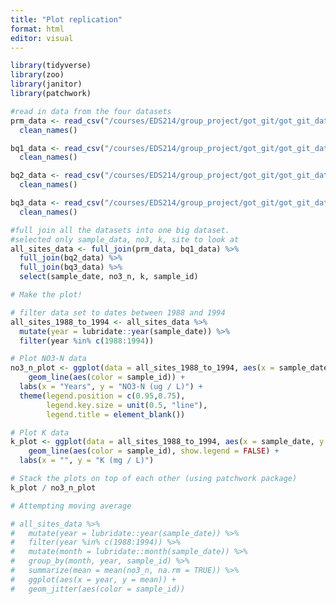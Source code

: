 ```yaml
---
title: "Plot replication"
format: html
editor: visual
---
```


```r
library(tidyverse)
library(zoo)
library(janitor)
library(patchwork)
```

```r
#read in data from the four datasets
prm_data <- read_csv("/courses/EDS214/group_project/got_git/got_git_data/RioMameyesPuenteRoto.csv") %>% 
  clean_names()

bq1_data <- read_csv("/courses/EDS214/group_project/got_git/got_git_data/QuebradaCuenca1-Bisley.csv") %>% 
  clean_names()

bq2_data <- read_csv("/courses/EDS214/group_project/got_git/got_git_data/QuebradaCuenca2-Bisley.csv") %>% 
  clean_names()

bq3_data <- read_csv("/courses/EDS214/group_project/got_git/got_git_data/QuebradaCuenca3-Bisley.csv") %>% 
  clean_names()

```

```r
#full join all the datasets into one big dataset.
#selected only sample_data, no3, k, site to look at
all_sites_data <- full_join(prm_data, bq1_data) %>% 
  full_join(bq2_data) %>% 
  full_join(bq3_data) %>% 
  select(sample_date, no3_n, k, sample_id)
```

```r
# Make the plot!

# filter data set to dates between 1988 and 1994 
all_sites_1988_to_1994 <- all_sites_data %>% 
  mutate(year = lubridate::year(sample_date)) %>% 
  filter(year %in% c(1988:1994)) 

# Plot NO3-N data
no3_n_plot <- ggplot(data = all_sites_1988_to_1994, aes(x = sample_date, y = no3_n)) + 
    geom_line(aes(color = sample_id)) +
  labs(x = "Years", y = "NO3-N (ug / L)") +
  theme(legend.position = c(0.95,0.75),
        legend.key.size = unit(0.5, "line"),
        legend.title = element_blank())

# Plot K data
k_plot <- ggplot(data = all_sites_1988_to_1994, aes(x = sample_date, y = k)) + 
    geom_line(aes(color = sample_id), show.legend = FALSE) +
  labs(x = "", y = "K (mg / L)")

# Stack the plots on top of each other (using patchwork package)
k_plot / no3_n_plot
```


```r
# Attempting moving average 

# all_sites_data %>% 
#   mutate(year = lubridate::year(sample_date)) %>% 
#   filter(year %in% c(1988:1994)) %>%
#   mutate(month = lubridate::month(sample_date)) %>% 
#   group_by(month, year, sample_id) %>% 
#   summarize(mean = mean(no3_n, na.rm = TRUE)) %>% 
#   ggplot(aes(x = year, y = mean)) +
#   geom_jitter(aes(color = sample_id))
```
